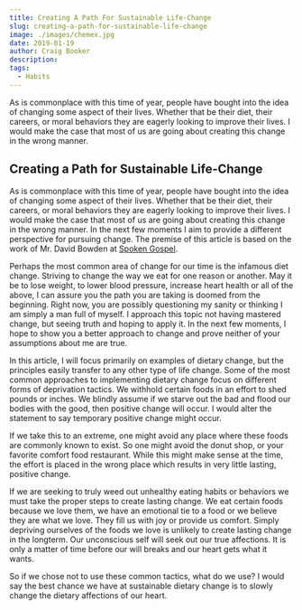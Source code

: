 ```yaml
---
title: Creating A Path For Sustainable Life-Change
slug: creating-a-path-for-sustainable-life-change
image: ./images/chemex.jpg
date: 2019-01-19
author: Craig Booker
description:
tags:
  - Habits
---
```


As is commonplace with this time of year, people have bought into the idea of changing some aspect of their lives. Whether that be their diet, their careers, or moral behaviors they are eagerly looking to improve their lives. I would make the case that most of us are going about creating this change in the wrong manner.

## Creating a Path for Sustainable Life-Change

As is commonplace with this time of year, people have bought into the idea of changing some aspect of their lives. Whether that be their diet, their careers, or moral behaviors they are eagerly looking to improve their lives. I would make the case that most of us are going about creating this change in the wrong manner. In the next few moments I aim to provide a different perspective for pursuing change. The premise of this article is based on the work of Mr. David Bowden at [Spoken Gospel](http://www.spokengospel.com/).

Perhaps the most common area of change for our time is the infamous diet change. Striving to change the way we eat for one reason or another. May it be to lose weight, to lower blood pressure, increase heart health or all of the above, I can assure you the path you are taking is doomed from the beginning. Right now, you are possibly questioning my sanity or thinking I am simply a man full of myself. I approach this topic not having mastered change, but seeing truth and hoping to apply it. In the next few moments, I hope to show you a better approach to change and prove neither of your assumptions about me are true.

In this article, I will focus primarily on examples of dietary change, but the principles easily transfer to any other type of life change. Some of the most common approaches to implementing dietary change focus on different forms of deprivation tactics. We withhold certain foods in an effort to shed pounds or inches. We blindly assume if we starve out the bad and flood our bodies with the good, then positive change will occur. I would alter the statement to say temporary positive change might occur.

If we take this to an extreme, one might avoid any place where these foods are commonly known to exist. So one might avoid the donut shop, or your favorite comfort food restaurant. While this might make sense at the time, the effort is placed in the wrong place which results in very little lasting, positive change.

If we are seeking to truly weed out unhealthy eating habits or behaviors we must take the proper steps to create lasting change. We eat certain foods because we love them, we have an emotional tie to a food or we believe they are what we love. They fill us with joy or provide us comfort. Simply depriving ourselves of the foods we love is unlikely to create lasting change in the longterm. Our unconscious self will seek out our true affections. It is only a matter of time before our will breaks and our heart gets what it wants.

So if we chose not to use these common tactics, what do we use? I would say the best chance we have at sustainable dietary change is to slowly change the dietary affections of our heart.

